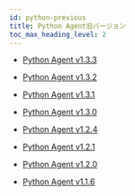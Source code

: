 ```yaml
---
id: python-previous
title: Python Agent旧バージョン
toc_max_heading_level: 2
---
```


-   [Python Agent v1.3.3](python-1_3_3)

-   [Python Agent v1.3.2](python-1_3_2)

-   [Python Agent v1.3.1](python-1_3_1)

-   [Python Agent v1.3.0](python-1_3_0)

-   [Python Agent v1.2.4](python-1_2_4)

-   [Python Agent v1.2.1](python-1_2_1)

-   [Python Agent v1.2.0](python-1_2_0)

-   [Python Agent v1.1.6](python-1_1_6)

